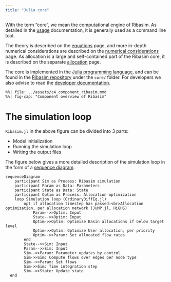 ```yaml
---
title: "Julia core"
---
```


With the term "core", we mean the computational engine of Ribasim. As detailed in the
[usage](usage.qmd) documentation, it is generally used as a command line tool.

The theory is described on the [equations](equations.qmd) page, and more in-depth numerical considerations are described on the [numerical considerations](numerics.qmd) page. As allocation is a large and self-contained part of the Ribasim core, it is described on the separate [allocation](allocation.qmd) page.

The core is implemented in the [Julia programming language](https://julialang.org/), and
can be found in the [Ribasim repository](https://github.com/Deltares/Ribasim) under the
`core/` folder. For developers we also advise to read the
[developer documentation](../contribute/core.qmd).

```mermaid
%%| file: ../assets/c4_component_ribasim.mmd
%%| fig-cap: "Component overview of Ribasim"
```

# The simulation loop

`Ribasim.jl` in the above figure can be divided into 3 parts:

- Model initialization
- Running the simulation loop
- Writing the output files

The figure below gives a more detailed description of the simulation loop in the form of a [sequence diagram](https://en.wikipedia.org/wiki/Sequence_diagram).

```mermaid
sequenceDiagram
    participant Sim as Process: Ribasim simulation
    participant Param as Data: Parameters
    participant State as Data: State
    participant Optim as Process: Allocation optimization
    loop Simulation loop (OrdinaryDiffEq.jl)
        opt if allocation timestep has passed:<br>Allocation optimization, per allocation network (JuMP.jl, HiGHS)
            Param-->>Optim: Input
            State-->>Optim: Input
            Optim->>Optim: Optimize Basin allocations if below target level
            Optim->>Optim: Optimize User allocation, per priority
            Optim-->>Param: Set allocated flow rates
        end
        State-->>Sim: Input
        Param-->>Sim: Input
        Sim-->>Param: Parameter updates by control
        Sim->>Sim: Compute flows over edges per node type
        Sim-->>Param: Set flows
        Sim->>Sim: Time integration step
        Sim-->>State: Update state
  end
```
